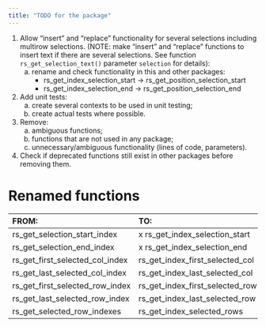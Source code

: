 ```yaml
---
title: "TODO for the package"
---
```


1) Allow "insert" and "replace" functionality for several selections
   including multirow selections.
   (NOTE: make "insert" and "replace" functions to insert text if there are
   several selections. See function `rs_get_selection_text()` parameter
   `selection` for details):
   a) rename and check functionality in this and other packages:
        - rs_get_index_selection_start  ->  rs_get_position_selection_start
        - rs_get_index_selection_end    ->  rs_get_position_selection_end
     

2) Add unit tests:
   a) create several contexts to be used in unit testing;
   b) create actual tests where possible.

3) Remove:
   a) ambiguous functions;
   b) functions that are not used in any package;
   c) unnecessary/ambiguous functionality (lines of code, parameters).

4) Check if deprecated functions still exist in other packages before removing
   them.


# Renamed functions

FROM:                               TO:
----------------------------------  ----------------------------------  ------------------------------------------
rs_get_selection_start_index        x rs_get_index_selection_start         rs_get_position_selection_start
rs_get_selection_end_index          x rs_get_index_selection_end           rs_get_position_selection_end
rs_get_first_selected_col_index     rs_get_index_first_selected_col
rs_get_last_selected_col_index      rs_get_index_last_selected_col       [!]
rs_get_first_selected_row_index     rs_get_index_first_selected_row      [.rmd]
rs_get_last_selected_row_index      rs_get_index_last_selected_row       [!remove]
rs_get_selected_row_indexes         rs_get_index_selected_rows
